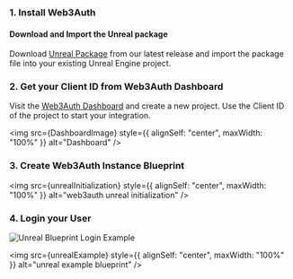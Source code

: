 
### 1. Install Web3Auth

#### Download and Import the Unreal package

Download [Unreal Package](https://github.com/Web3Auth/web3auth-unreal-sdk/releases) from our latest release and import the package file into your
existing Unreal Engine project.

### 2. Get your Client ID from Web3Auth Dashboard

Visit the [Web3Auth Dashboard](https://dashboard.web3auth.io) and create a new project. Use the Client ID of the project to start your integration.

<img src={DashboardImage} style={{ alignSelf: "center", maxWidth: "100%" }} alt="Dashboard" />

### 3. Create Web3Auth Instance Blueprint

<img src={unrealInitialization} style={{ alignSelf: "center", maxWidth: "100%" }} alt="web3auth unreal initialization" />

### 4. Login your User

![Unreal Blueprint Login Example](/contents/sdk/unreal/login.png)

<img src={unrealExample} style={{ alignSelf: "center", maxWidth: "100%" }} alt="unreal example blueprint" />
